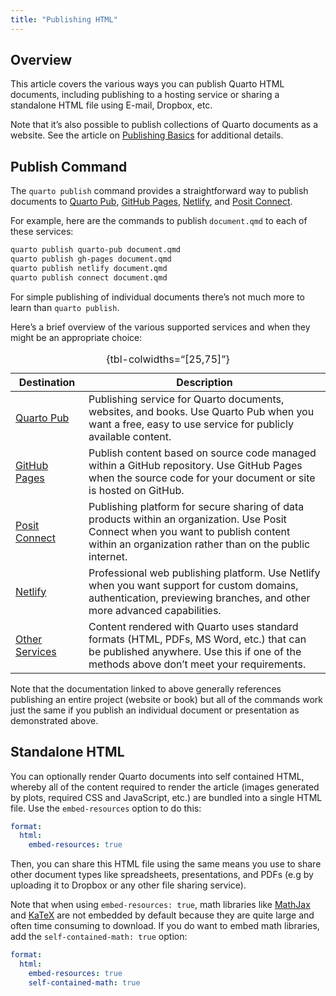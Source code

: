 ```yaml
---
title: "Publishing HTML"
---
```


## Overview

This article covers the various ways you can publish Quarto HTML documents, including publishing to a hosting service or sharing a standalone HTML file using E-mail, Dropbox, etc.

Note that it's also possible to publish collections of Quarto documents as a website. See the article on [Publishing Basics](../publishing/index.qmd) for additional details.

## Publish Command

The `quarto publish` command provides a straightforward way to publish documents to [Quarto Pub](../publishing/quarto-pub.qmd), [GitHub Pages](../publishing/github-pages.qmd), [Netlify](../publishing/netlify.qmd), and [Posit Connect](../publishing/rstudio-connect.qmd).

For example, here are the commands to publish `document.qmd` to each of these services:

```.bash
quarto publish quarto-pub document.qmd
quarto publish gh-pages document.qmd
quarto publish netlify document.qmd
quarto publish connect document.qmd
```

For simple publishing of individual documents there's not much more to learn than `quarto publish`.

Here's a brief overview of the various supported services and when they might be an appropriate choice:

| Destination                                                | Description                                                                                                                                                                                     |
|------------------------------------------------------------|-------------------------------------------------------------------------------------------------------------------------------------------------------------------------------------------------|
| [Quarto Pub](../publishing/quarto-pub.html)                | Publishing service for Quarto documents, websites, and books. Use Quarto Pub when you want a free, easy to use service for publicly available content.                                          |
| [GitHub Pages](../publishing/github-pages.html)            | Publish content based on source code managed within a GitHub repository. Use GitHub Pages when the source code for your document or site is hosted on GitHub.                                   |
| [Posit Connect](../publishing/rstudio-connect.html)        | Publishing platform for secure sharing of data products within an organization. Use Posit Connect when you want to publish content within an organization rather than on the public internet. |
| [Netlify](../publishing/netlify.html)                      | Professional web publishing platform. Use Netlify when you want support for custom domains, authentication, previewing branches, and other more advanced capabilities.                          |
| [Other Services](../publishing/other.html)                 | Content rendered with Quarto uses standard formats (HTML, PDFs, MS Word, etc.) that can be published anywhere. Use this if one of the methods above don't meet your requirements.               |

: {tbl-colwidths="\[25,75\]"}

Note that the documentation linked to above generally references publishing an entire project (website or book) but all of the commands work just the same if you publish an individual document or presentation as demonstrated above.

## Standalone HTML

You can optionally render Quarto documents into self contained HTML, whereby all of the content required to render the article (images generated by plots, required CSS and JavaScript, etc.) are bundled into a single HTML file. Use the `embed-resources` option to do this:

``` yaml
format:
  html:
    embed-resources: true
```

Then, you can share this HTML file using the same means you use to share other document types like spreadsheets, presentations, and PDFs (e.g by uploading it to Dropbox or any other file sharing service).

Note that when using `embed-resources: true`, math libraries like [MathJax](https://www.mathjax.org/) and [KaTeX](https://katex.org/) are not embedded by default because they are quite large and often time consuming to download. If you do want to embed math libraries, add the `self-contained-math: true` option:

``` yaml
format:
  html:
    embed-resources: true
    self-contained-math: true
```
